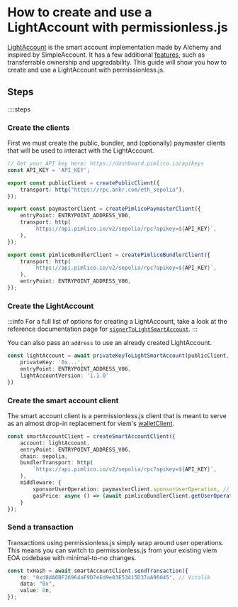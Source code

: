 # How to create and use a LightAccount with permissionless.js

[LightAccount](https://github.com/alchemyplatform/light-account) is the smart account implementation made by Alchemy and inspired by SimpleAccount.
It has a few additional [features](https://github.com/alchemyplatform/light-account?tab=readme-ov-file#features), such as transferrable ownership and upgradability.
This guide will show you how to create and use a LightAccount with permissionless.js.

## Steps

::::steps

### Create the clients

First we must create the public, bundler, and (optionally) paymaster clients that will be used to interact with the LightAccount.

```ts
// Get your API key here: https://dashboard.pimlico.io/apikeys
const API_KEY = 'API_KEY';

export const publicClient = createPublicClient({
	transport: http("https://rpc.ankr.com/eth_sepolia"),
});

export const paymasterClient = createPimlicoPaymasterClient({
	entryPoint: ENTRYPOINT_ADDRESS_V06,
	transport: http(
		`https://api.pimlico.io/v2/sepolia/rpc?apikey=${API_KEY}`,
	),
});

export const pimlicoBundlerClient = createPimlicoBundlerClient({
	transport: http(
		`https://api.pimlico.io/v2/sepolia/rpc?apikey=${API_KEY}`,
	),
	entryPoint: ENTRYPOINT_ADDRESS_V06,
});
```

### Create the LightAccount

:::info
For a full list of options for creating a LightAccount, take a look at the reference documentation page for [`signerToLightSmartAccount`](/permissionless/reference/accounts/signerToLightSmartAccount).
:::

You can also pass an `address` to use an already created LightAccount.

```ts
const lightAccount = await privateKeyToLightSmartAccount(publicClient, {
    privateKey: '0x...',
    entryPoint: ENTRYPOINT_ADDRESS_V06,
    lightAccountVersion: '1.1.0'
})
```

### Create the smart account client

The smart account client is a permissionless.js client that is meant to serve as an almost drop-in replacement for viem's [walletClient](https://viem.sh/docs/clients/wallet.html).

```ts
const smartAccountClient = createSmartAccountClient({
	account: lightAccount,
	entryPoint: ENTRYPOINT_ADDRESS_V06,
	chain: sepolia,
	bundlerTransport: http(
		`https://api.pimlico.io/v2/sepolia/rpc?apikey=${API_KEY}`,
	),
	middleware: {
		sponsorUserOperation: paymasterClient.sponsorUserOperation, // optional
		gasPrice: async () => (await pimlicoBundlerClient.getUserOperationGasPrice()).fast, // use pimlico bundler to get gas prices
	}
});
```

### Send a transaction

Transactions using permissionless.js simply wrap around user operations. This means you can switch to permissionless.js from your existing viem EOA codebase with minimal-to-no changes.

```ts
const txHash = await smartAccountClient.sendTransaction({
	to: "0xd8dA6BF26964aF9D7eEd9e03E53415D37aA96045", // Vitalik
    data: "0x",
    value: 0n,
});
```